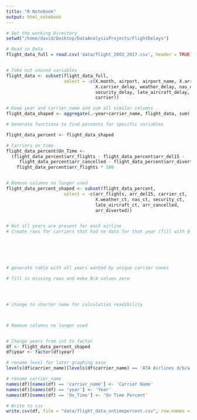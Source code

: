 ```yaml
---
title: "R Notebook"
output: html_notebook
---
```


```r

# Set the working Directory
setwd("/home/david/Desktop/DataAnalysisProjects/FlightDelays")

# Read in Data
flight_data_full = read.csv('data/flight_2003_2017.csv', header = TRUE)


# Take out unused variables
flight_data <- subset(flight_data_full, 
                      select = -c(X.month, airport, airport_name, X.arr_delay, 
                                  X.carrier_delay, weather_delay, nas_delay, 
                                  security_delay, late_aircraft_delay, X, 
                                  carrier))

# Keep year and carrier_name and sum all similar columns
flight_data_shaped <- aggregate(.~year+carrier_name, flight_data, sum)

# Generate functions to find percents for specific variables

flight_data_percent <- flight_data_shaped

# Carriers on_time
flight_data_percent$On_Time <- 
  (flight_data_percent$arr_flights - flight_data_percent$arr_del15 - 
     flight_data_percent$arr_cancelled - flight_data_percent$arr_diverted ) / 
    flight_data_percent$arr_flights * 100


# Remove columns no longer used
flight_data_percent_shaped <- subset(flight_data_percent, 
                      select = -c(arr_flights, arr_del15, carrier_ct, 
                                  X.weather_ct, nas_ct, security_ct, 
                                  late_aircraft_ct, arr_cancelled, 
                                  arr_diverted))


# Not all years are present for each airline
# Create rows for carriers that had no data for that year (fill with 0's)






# generate table with all years wanted by unique carrier names

# fill in missing rows and make N/A values zero 




# change to shorter name for calculation readibility



# Remove columns no longer used


# Change years from int to factor
df <- flight_data_percent_shaped
df$year <- factor(df$year)

# rename level for later graphing ease
levels(df$carrier_name)[levels(df$carrier_name) == 'ATA Airlines d/b/a ATA'] <- 'ATA Airlines'

# rename carrier_name
names(df)[names(df) == 'carrier_name'] <- 'Carrier Name'
names(df)[names(df) == 'year'] <- 'Year'
names(df)[names(df) == 'On_Time'] <- 'On Time Percent'

```


```r
# Write to csv
write.csv(df, file = "data/flight_data_ontimepercent.csv", row.names = FALSE)

```






